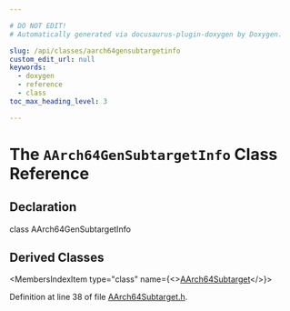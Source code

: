 ```yaml
---

# DO NOT EDIT!
# Automatically generated via docusaurus-plugin-doxygen by Doxygen.

slug: /api/classes/aarch64gensubtargetinfo
custom_edit_url: null
keywords:
  - doxygen
  - reference
  - class
toc_max_heading_level: 3

---
```





# The `AArch64GenSubtargetInfo` Class Reference

<DoxygenPage pluginConfig={pluginConfig}>



## Declaration

<CodeBlock>class AArch64GenSubtargetInfo</CodeBlock>

## Derived Classes

<MembersIndex>

<MembersIndexItem
  type="class"
  name={<><a href="/docs/api/classes/llvm/aarch64subtarget">AArch64Subtarget</a></>}>
</MembersIndexItem>

</MembersIndex>


Definition at line 38 of file <a href="/docs/api/files/lib/lib/target/lib/target/aarch64/aarch64subtarget-h">AArch64Subtarget.h</a>.

</DoxygenPage>
